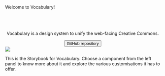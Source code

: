 
<Meta title="VOCABULARY/Intro"/>

Welcome to Vocabulary!

<center>
<svg width="250" height="41" viewBox="0 0 250 41" xmlns="http://www.w3.org/2000/svg" class="has-text-black">
<use href="logos/products/vocabulary.svg#vocabulary"></use>
</svg>

<p class="text-normal">
        Vocabulary is a design system to unify the web-facing Creative Commons.
      </p>

<a href="https://github.com/creativecommons/vocabulary" target="_blank">
        <button class="button is-primary">GitHub repository</button>
      </a>
</center>

<a class="netlify" href="https://www.netlify.com" target="_blank">
      <img src="https://www.netlify.com/img/global/badges/netlify-light.svg"/>
    </a>

This is the Storybook for Vocabulary. Choose a component from the left panel to know more about it and explore the
various customisations it has to offer.
